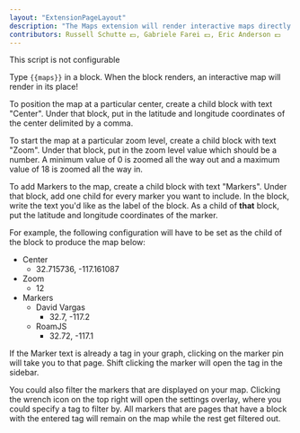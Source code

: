 ```yaml
---
layout: "ExtensionPageLayout"
description: "The Maps extension will render interactive maps directly in your graph!"
contributors: Russell Schutte 💵, Gabriele Farei 💵, Eric Anderson 💵
---
```


This script is not configurable

Type `{{maps}}` in a block. When the block renders, an interactive map will render in its place!

To position the map at a particular center, create a child block with text "Center". Under that block, put in the latitude and longitude coordinates of the center delimited by a comma.

To start the map at a particular zoom level, create a child block with text "Zoom". Under that block, put in the zoom level value which should be a number. A minimum value of 0 is zoomed all the way out and a maximum value of 18 is zoomed all the way in.

To add Markers to the map, create a child block with text "Markers". Under that block, add one child for every marker you want to include. In the block, write the text you'd like as the label of the block. As a child of __that__ block, put the latitude and longitude coordinates of the marker.

For example, the following configuration will have to be set as the child of the block to produce the map below:
- Center
    - 32.715736, -117.161087
- Zoom
    - 12
- Markers
    - David Vargas
        - 32.7, -117.2
    - RoamJS
        - 32.72, -117.1

If the Marker text is already a tag in your graph, clicking on the marker pin will take you to that page. Shift clicking the marker will open the tag in the sidebar.

You could also filter the markers that are displayed on your map. Clicking the wrench icon on the top right will open the settings overlay, where you could specify a tag to filter by. All markers that are pages that have a block with the entered tag will remain on the map while the rest get filtered out.
